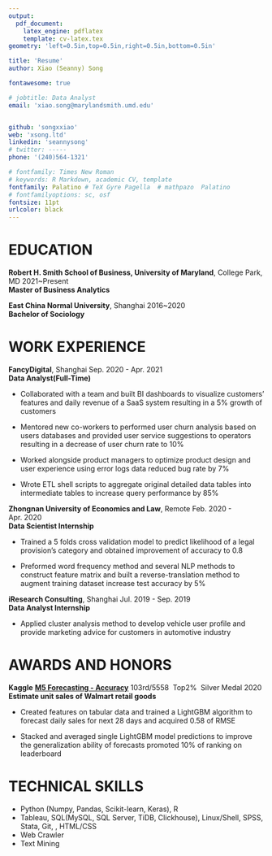 ```yaml
---
output: 
  pdf_document:
    latex_engine: pdflatex
    template: cv-latex.tex
geometry: 'left=0.5in,top=0.5in,right=0.5in,bottom=0.5in'

title: 'Resume'
author: Xiao (Seanny) Song

fontawesome: true

# jobtitle: Data Analyst
email: 'xiao.song@marylandsmith.umd.edu'


github: 'songxxiao'
web: 'xsong.ltd'
linkedin: 'seannysong'
# twitter: -----
phone: '(240)564-1321'

# fontfamily: Times New Roman
# keywords: R Markdown, academic CV, template
fontfamily: Palatino # TeX Gyre Pagella  # mathpazo  Palatino
# fontfamilyoptions: sc, osf
fontsize: 11pt
urlcolor: black
---
```


# EDUCATION

**Robert H. Smith School of Business, University of Maryland**, College Park, MD \hfill 2021~Present   
**Master of Business Analytics**  

**East China Normal University**, Shanghai \hfill 2016~2020  
**Bachelor of Sociology**

# WORK EXPERIENCE

**FancyDigital**, Shanghai \hfill Sep. 2020 - Apr. 2021    
**Data Analyst(Full-Time)**

+ Collaborated with a team and built BI dashboards to visualize customers' features and daily revenue of a SaaS system resulting in a 5% growth of customers

+ Mentored new co-workers to performed user churn analysis based on users databases and provided user service suggestions to operators resulting in a decrease of user churn rate to 10%

+ Worked alongside product managers to optimize product design and user experience using error logs data reduced bug rate by 7%

+ Wrote ETL shell scripts to aggregate original detailed data tables into intermediate tables to increase query performance by 85%

<!---
+ Use distributed OLAP databases such as Apache Doris/TiDB/Clickhouse to write BI data dashboards. Use a variety of visualization methods to show usage and revenue of system. Count consumption of advertising in multiple dimensions, such as time and user dimensions
--->



**Zhongnan University of Economics and Law**, Remote \hfill Feb. 2020 - Apr. 2020    
**Data Scientist Internship**

+ Trained a 5 folds cross validation model to predict likelihood of a legal provision's category and obtained improvement of accuracy to 0.8 

+ Preformed word frequency method and several NLP methods to construct feature matrix and built a reverse-translation method to augment training dataset increase test accuracy by 5%


**iResearch Consulting**, Shanghai \hfill Jul. 2019 - Sep. 2019    
**Data Analyst Internship**

+ Applied cluster analysis method to develop vehicle user profile and provide marketing advice for customers in automotive industry

<!---
+ Compiled consulting reports based on data analysis according to user portraits to help automobile manufacturers establish product positioning for target users
--->

# AWARDS AND HONORS

**Kaggle** [**M5 Forecasting - Accuracy**](https://www.kaggle.com/c/m5-forecasting-accuracy) \qquad 103rd/5558 \ Top2% \ Silver Medal \hfill 2020    
**Estimate unit sales of Walmart retail goods**  

+ Created features on tabular data and trained a LightGBM algorithm to forecast daily sales for next 28 days and acquired 0.58 of RMSE

+ Stacked and averaged single LightGBM model predictions to improve the generalization ability of forecasts promoted 10% of ranking on leaderboard

<!---
**Kaggle** [**M5 Forecasting - Uncertainty**](https://www.kaggle.com/c/m5-forecasting-uncertainty) \qquad 18th/909 \ Top2% \ Silver Medal  \hfill 2020  
*Estimate  uncertainty distribution of Walmart unit sales*   
--->

# TECHNICAL SKILLS

+ Python (Numpy, Pandas, Scikit-learn, Keras), R
+ Tableau, SQL(MySQL, SQL Server, TiDB, Clickhouse), Linux/Shell, SPSS, Stata, Git, \LaTeX, HTML/CSS
+ Web Crawler
+ Text Mining



<!---
+ **Database / Data Warehouse** Good at writing and optimization of sql commands based on MySQL, SQL Server, etc. Familiar with advanced methods such as window functions

+ **Data Analytics & Statistics** Familiar with data manipulation and statistical analysis based on Python and R language, including use of software packages such as `numpy`, `pandas` and `data.table`, `tidyverse`

+ **Machine Learning** Familiar with  ory and application of traditional machine learning methods, including cross-validation training and parameter adjustment based on `sklearn`'s Logistic Regression, SVM, Xgboost and or models

+ **Data visualization** Proficient in using Tableau, `ggplot2`, `plotly` and or software packages to visualize discrete data and continuous data, and be good at making dashboards based on business logic

+ **Web Crawler**  Familiar with  basic knowledge of html/css/json, can use Selenium, bs4 and or tools in Python to crawl data presented in  webpage and write it into  database for storage

+ **Other Skills**  

Python (NumPy, Pandas, Scikit-learn, Keras, Flask), Tableau, 
SQL(MySQL, SQL Server, TiDB, Clickhouse), Linux/Shell, SPSS, Stata, Git, \LaTeX, HTML/CSS

<!---

**Data Analytics**  
Familiar with  principle and implementation of statistical analysis in R language, able to use `tidyverse`, `data.table` for data cleaning.  
Understand R language statistical analysis, derivation and implementation of LR, RNN, generalized linear model, K-means and or methods.  
Familiar with Python `pandas` library for manipulation of tabular data, `numpy` library for numerical operations.

**Data visualization**  
Familiar with R language `ggplot2`, Python `seaborn` `plotnine` library.

**Machine Learning**  
Understand  principles and implementation of Xgboost, LightGBM and or high-performance algorithms.  
Familiar with  implementation of various algorithms of Python `sklearn` library, including supervised learning and unsupervised learning.  
Understand  principles and implementation of natural language processing using `keras` deep learning framework.

**Big Data**  
Understand how to use R language `sparklyr` and or tools to connect and operate Hadoop and Spark clusters

**Standard Examination**  
TOEFL \quad 103 \ *Reading* 29 *Listening* 27 *Speaking* 21 *Writing* 26  
GRE \quad *Verbal*  154 *Quantity* 167 *Writing* 3.5

SQL, SPSS, Stata, Git, \LaTeX, MS Office, HTML/CSS
--->



















